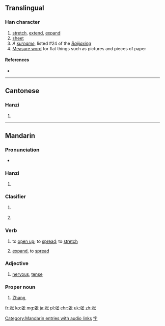 {{also|張}}
==Translingual==

===Han character===
{{Han char|rn=57|rad=弓|as=04|sn=7|four=|canj=弓心人 (NPO)|ids=⿰[[弓]][[长]]}}

# [[stretch]], [[extend]], [[expand]]
# [[sheet]]
# ''A [[surname]]'', listed #24 of the ''[[:w:Baijiaxing|Baijiaxing]]''
# [[:w:Measure word|Measure word]] for flat things such as pictures and pieces of paper

====References====
* {{Han ref|kx=0357.211|hdz=20992.060|uh=5F20|ud=24352}}

----

==Cantonese==

===Hanzi===
{{yue-hanzi|jyut=zoeng1|y=jeung1|tra=張}}

# {{defn|lang=yue|sort=弓04}}

----

==Mandarin==

===Pronunciation===
* {{audio|zh-zhāng.ogg|audio|lang=cmn}}

===Hanzi===
{{cmn-hanzi|tra=張|pin=[[zhāng]] ([[zhang1]]), [[Zhāng]] ([[Zhang1]]), [[zhàng]] ([[zhang4]])|wg=chang<sup>1</sup>, Chang<sup>1</sup>, chang<sup>4</sup>}}

# {{defn|lang=cmn|sort=弓04}}

===Clasifier===
{{cmn-cls|s|pin=zhāng|sort=zhang1|tra=張|sim=张}}

# {{non-gloss definition|classifier for for flat things}}
#: {{zh-usex|一 张 地图|a map|link=y}}
#: {{zh-usex|一 张 桌子|a table|link=y}}
# {{non-gloss definition|classifier for votes}}

===Verb===
{{cmn-verb|s|pin=zhāng|sort=zhang1|tra=張|sim=张}}

# to [[open up]]; to [[spread]]; to [[stretch]]
#: {{zh-usex|张开|to open up, to spread|link=y}}
#: {{zh-usex|张口|to gape, to yawn|link=y}}
# [[expand]], to [[spread]]
#: {{zh-usex|扩张|to expand, expansion|link=y}}
#: {{zh-usex|声张|to make public, to disclose|link=y}}

===Adjective===
{{cmn-adj|s|pin=zhāng|sort=zhang1|tra=張|sim=张}}

# [[nervous]], [[tense]]
#: {{zh-usex|紧张|nervous|link=y}}
#: {{zh-usex|张力|tension|link=y}}

===Proper noun===
{{cmn-proper noun|s|pin=zhāng|sort=zhang1|tra=張|sim=张}}

# {{surname|lang=cmn}} [[Zhang]], {{non-gloss definition|listed #24 of the ''[[:w:Baijiaxing|Baijiaxing]]''}}

[[Category:Mandarin entries with audio links]]
[[Category:Mandarin surnames|字]]

[[fr:张]]
[[ko:张]]
[[mg:张]]
[[ja:张]]
[[pl:张]]
[[chr:张]]
[[uk:张]]
[[zh:张]]